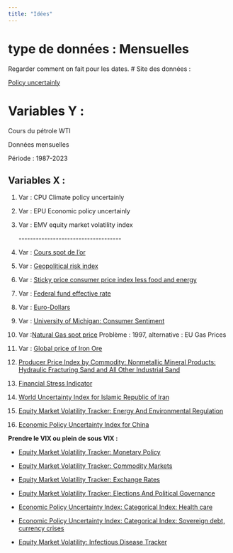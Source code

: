 ```yaml
---
title: "Idées"
---
```


# type de données : Mensuelles 

Regarder comment on fait pour les dates. 
# Site des données :

[Policy uncertainly](http://www.policyuncertainty.com/)

# Variables Y :

Cours du pétrole WTI

Données mensuelles

Période : 1987-2023

## Variables X :

1.  Var : CPU Climate policy uncertainly

2.  Var : EPU Economic policy uncertainly

3.  Var : EMV equity market volatility index

    \-\-\-\-\-\-\-\-\-\-\-\-\-\-\-\-\-\-\-\-\-\-\-\-\-\-\-\-\-\-\-\-\-\-\--

4.  Var : [Cours spot de l'or](https://www.investing.com/currencies/xau-usd-historical-data)

5.  Var : [Geopolitical risk index](https://www.matteoiacoviello.com/gpr.htm)

6.  Var : [Sticky price consumer price index less food and energy](https://fred.stlouisfed.org/series/CORESTICKM159SFRBATL)

7.  Var : [Federal fund effective rate](https://fred.stlouisfed.org/series/fedfunds)

8.  Var : [Euro-Dollars](https://www.investing.com/currencies/eur-usd-historical-data)

9.  Var : [University of Michigan: Consumer Sentiment](https://fred.stlouisfed.org/series/UMCSENT)

10. Var :[Natural Gas spot price](https://www.eia.gov/naturalgas/data.php) Problème : 1997, alternative : EU Gas Prices

11. Var : [Global price of Iron Ore](https://fred.stlouisfed.org/series/PIORECRUSDM)

12. [Producer Price Index by Commodity: Nonmetallic Mineral Products: Hydraulic Fracturing Sand and All Other Industrial Sand](https://fred.stlouisfed.org/series/WPU13990121)

13. [Financial Stress Indicator](http://www.policyuncertainty.com/financial_stress.html)

14. [World Uncertainty Index for Islamic Republic of Iran ](https://fred.stlouisfed.org/series/WUIIRN)

15. [Equity Market Volatility Tracker: Energy And Environmental Regulation](https://fred.stlouisfed.org/series/EMVENRGYENVREG)

16. [Economic Policy Uncertainty Index for China ](https://fred.stlouisfed.org/series/CHIEPUINDXM)

**Prendre le VIX ou plein de sous VIX :**

-   [Equity Market Volatility Tracker: Monetary Policy](https://fred.stlouisfed.org/series/EMVMONETARYPOL)

-   [Equity Market Volatility Tracker: Commodity Markets](https://fred.stlouisfed.org/series/EMVCOMMMKT)

-   [Equity Market Volatility Tracker: Exchange Rates](https://fred.stlouisfed.org/series/EMVEXRATES)

-   [Equity Market Volatility Tracker: Elections And Political Governance](https://fred.stlouisfed.org/series/EMVELECTGOVRN)

-   [Economic Policy Uncertainty Index: Categorical Index: Health care](https://fred.stlouisfed.org/series/EPUHEALTHCARE)

-   [Economic Policy Uncertainty Index: Categorical Index: Sovereign debt, currency crises](https://fred.stlouisfed.org/series/EPUSOVDEBT)

-   [Equity Market Volatility: Infectious Disease Tracker](https://fred.stlouisfed.org/series/INFECTDISEMVTRACK)
